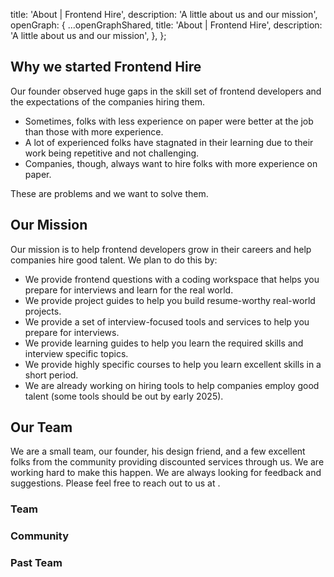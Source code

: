 
  title: 'About | Frontend Hire',
  description: 'A little about us and our mission',
  openGraph: {
    ...openGraphShared,
    title: 'About | Frontend Hire',
    description: 'A little about us and our mission',
  },
};

<CustomHeading
  title="About"
  subTitle="A little about us and our mission"
/>

## Why we started Frontend Hire

Our founder observed huge gaps in the skill set of frontend developers and the expectations of the companies hiring them.

- Sometimes, folks with less experience on paper were better at the job than those with more experience.
- A lot of experienced folks have stagnated in their learning due to their work being repetitive and not challenging.
- Companies, though, always want to hire folks with more experience on paper.

These are problems and we want to solve them.

## Our Mission

Our mission is to help frontend developers grow in their careers and help companies hire good talent. We plan to do this by:

- We provide frontend questions with a coding workspace that helps you prepare for interviews and learn for the real world.
- We provide project guides to help you build resume-worthy real-world projects.
- We provide a set of interview-focused tools and services to help you prepare for interviews.
- We provide learning guides to help you learn the required skills and interview specific topics.
- We provide highly specific courses to help you learn excellent skills in a short period.
- We are already working on hiring tools to help companies employ good talent (some tools should be out by early 2025).

## Our Team

We are a small team, our founder, his design friend, and a few excellent folks from the community providing discounted services through us. We are working hard to make this happen. We are always looking for feedback and suggestions. Please feel free to reach out to us at <CopyEmailOnClick email="info@frontendhire.com" />.

### Team

<TeamMember
  name="Hruthik Reddy"
  headline="Building Frontend Hire"
  linkedIn="https://www.linkedin.com/in/yarala-hruthik-reddy/"
  twitter="https://twitter.com/thisisyhr"
  website="https://www.iamyhr.com/"
  github="https://github.com/yaralahruthik"
  image={hruthikImage}
 />

 ### Community

<TeamMember
  name="Vaishnava Samudrala"
  headline="Product Designer | Currently pursuing Masters in HCI"
  linkedIn="https://www.linkedin.com/in/vaishnavasamudrala/"
  website="https://www.vaishnavasamudrala.com/"
  image={vaishnavaImage}
/>

 <TeamMember
  name="Deepak Sharma"
  headline="UI Engineer at ACKO"
  linkedIn="https://www.linkedin.com/in/depaksharma/"
  twitter="https://twitter.com/sharmadeepak__"
  image={deepakImage}
 />

 <TeamMember
  name="Ashwin Kumar"
  headline="Software Engineer at Cisco | Ex-Microsoft | Ex-Apple"
  linkedIn="https://www.linkedin.com/in/ashwinkumarmuthukumar/"
  github="https://www.github.com/Ashwin7mak"
  image={ashwinImage}
 />

 ### Past Team

 <TeamMember
  name="Nipun Agarwal"
  headline="Trying to center a div"
  linkedIn="http://www.linkedin.com/in/nipun--agarwal/"
  github="http://github.com/nipunagarwal4235"
  image={nipunImage}
 />

<TeamMember
  name="Ashish Khare"
  headline="Intern at Frontend-Hire"
  linkedIn="http://linkedin.com/in/ashishk1331"
  twitter="http://twitter.com/ashishk1331"
  website="http://ashishk1331.vercel.app/"
  github="http://github.com/ashishk1331"
  image={ashishImage}
 />

<TeamMember
  name="Abhishek"
  headline="Consultant"
  linkedIn="https://www.linkedin.com/in/abhi98shek/"
  twitter="https://twitter.com/theAbhi98Shek"
  image={abhishekImage}
 />